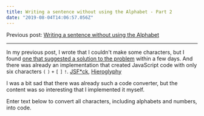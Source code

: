 ```yaml
---
title: Writing a sentence without using the Alphabet - Part 2
date: "2019-08-04T14:06:57.056Z"
---
```



Previous post: [Writing a sentence without using the Alphabet](/en/writing-a-sentence-without-using-the-alphabet/)

---

In my previous post, I wrote that I couldn't make some characters, but I found [one that suggested a solution to the problem](http://patriciopalladino.com/blog/2012/08/09/non-alphanumeric-javascript.html) within a few days. And there was already an implementation that created JavaScript code with only six characters `(` `)` `+` `[` `]` `!`. [JSF*ck](http://www.jsfuck.com/), [Hieroglyphy](http://patriciopalladino.com/files/hieroglyphy/)

I was a bit sad that there was already such a code converter, but the content was so interesting that I implemented it myself.

Enter text below to convert all characters, including alphabets and numbers, into code.

<GeneratorV2 lang='en' />
